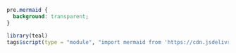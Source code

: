 
```css
pre.mermaid {
  background: transparent;
}
```

```r
library(teal)
tags$script(type = "module", "import mermaid from 'https://cdn.jsdelivr.net/npm/mermaid/+esm'")
```
